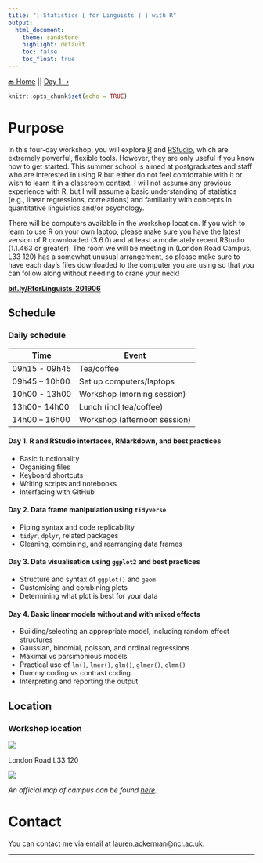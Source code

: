 ```yaml
---
title: "[ Statistics [ for Linguists ] ] with R"
output: 
  html_document:
    theme: sandstone
    highlight: default
    toc: false
    toc_float: true
---
```

[🔙 Home](https://verbingnouns.github.io/notebooks/) || [Day 1 ⇢](notebooks/20190603-base_R.html)

```r
knitr::opts_chunk$set(echo = TRUE)
```

# Purpose {.tabset}

In this four-day workshop, you will explore [R](https://cran.r-project.org/) and [RStudio](https://www.rstudio.com/products/rstudio/download/#download), which are extremely powerful, flexible tools. However, they are only useful if you know how to get started. This summer school is aimed at postgraduates and staff who are interested in using R but either do not feel comfortable with it or wish to learn it in a classroom context. I will not assume any previous experience with R, but I will assume a basic understanding of statistics (e.g., linear regressions, correlations) and familiarity with concepts in quantitative linguistics and/or psychology.

There will be computers available in the workshop location. If you wish to learn to use R on your own laptop, please make sure you have the latest version of R downloaded (3.6.0) and at least a moderately recent RStudio (1.1.463 or greater). The room we will be meeting in (London Road Campus, L33 120) has a somewhat unusual arrangement, so please make sure to have each day's files downloaded to the computer you are using so that you can follow along without needing to crane your neck!

[**bit.ly/RforLinguists-201906**](http://bit.ly/RforLinguists-201906)



## Schedule

### Daily schedule 

| Time | Event |
| --- | --- |
| 09h15 - 09h45 | Tea/coffee |
| 09h45 – 10h00 | Set up computers/laptops |
| 10h00 - 13h00 | Workshop (morning session) |
| 13h00- 14h00 | Lunch (incl tea/coffee) |
| 14h00 – 16h00 | Workshop (afternoon session) |

#### Day 1. R and RStudio interfaces, RMarkdown, and best practices

  - Basic functionality
  - Organising files
  - Keyboard shortcuts
  - Writing scripts and notebooks
  - Interfacing with GitHub
    
#### Day 2. Data frame manipulation using `tidyverse`

  - Piping syntax and code replicability
  - `tidyr`, `dplyr`, related packages
  - Cleaning, combining, and rearranging data frames
  
#### Day 3. Data visualisation using `ggplot2` and best practices

  - Structure and syntax of `ggplot()` and `geom`
  - Customising and combining plots
  - Determining what plot is best for your data

#### Day 4. Basic linear models without and with mixed effects

  - Building/selecting an appropriate model, including random effect structures
  - Gaussian, binomial, poisson, and ordinal regressions
  - Maximal vs parsimonious models
  - Practical use of `lm()`, `lmer()`, `glm()`, `glmer()`, `clmm()`
  - Dummy coding vs contrast coding
  - Interpreting and reporting the output

## Location

### Workshop location

![](./images/lab.png)

London Road L33 120

![](./images/map.png)

*An official map of campus can be found [here](http://www.reading.ac.uk/web/files/maps/london-road-campus-map.pdf).*

# Contact

You can contact me via email at [lauren.ackerman@ncl.ac.uk](mailto:lauren.ackerman@ncl.ac.uk).


---
